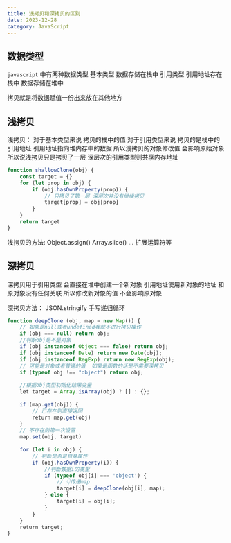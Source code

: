 ```yaml
---
title: 浅拷贝和深拷贝的区别
date: 2023-12-28
category: JavaScript
---
```


## 数据类型

`javascript` 中有两种数据类型
基本类型 数据存储在栈中
引用类型 引用地址存在栈中 数据存储在堆中

拷贝就是将数据赋值一份出来放在其他地方

## 浅拷贝

浅拷贝：
对于基本类型来说 拷贝的栈中的值
对于引用类型来说 拷贝的是栈中的引用地址 引用地址指向堆内存中的数据 所以浅拷贝的对象修改值 会影响原始对象
所以说浅拷贝只是拷贝了一层 深层次的引用类型则共享内存地址

```js
function shallowClone(obj) {
	const target = {}
	for (let prop in obj) {
		if (obj.hasOwnProperty(prop)) {
			// 只拷贝了第一层 深层次并没有继续拷贝
			target[prop] = obj[prop]
		}
	}
	return target
}
```

浅拷贝的方法:
Object.assign()
Array.slice()
... 扩展运算符等

## 深拷贝

深拷贝用于引用类型 会直接在堆中创建一个新对象 引用地址使用新对象的地址 和原对象没有任何关联 所以修改新对象的值 不会影响原对象

深拷贝方法：
JSON.stringify
手写递归循环

```js
function deepClone (obj, map = new Map()) {
    // 如果是null或者undefined我就不进行拷贝操作
    if (obj === null) return obj;
    //判断obj是不是对象
    if (obj instanceof Object === false) return obj;
    if (obj instanceof Date) return new Date(obj);
    if (obj instanceof RegExp) return new RegExp(obj);
    // 可能是对象或者普通的值  如果是函数的话是不需要深拷贝
    if (typeof obj !== "object") return obj;
​
    //根据obj类型初始化结果变量
    let target = Array.isArray(obj) ? [] : {};
​
    if (map.get(obj)) {
        // 已存在则直接返回
        return map.get(obj)
    }
    // 不存在则第一次设置
    map.set(obj, target)
​
    for (let i in obj) {
        // 判断是否是自身属性
        if (obj.hasOwnProperty(i)) {
            //判断数据i的类型
            if (typeof obj[i] === 'object') {
                // 👇传递map
                target[i] = deepClone(obj[i], map);
            } else {
                target[i] = obj[i];
            }
        }
    }
    return target;
}

```
